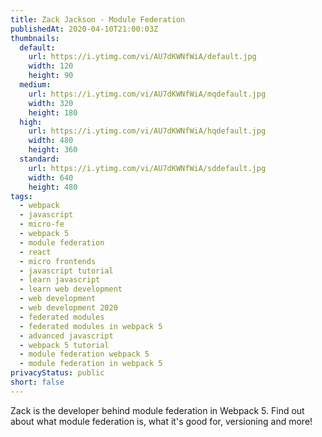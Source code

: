 ```yaml
---
title: Zack Jackson - Module Federation
publishedAt: 2020-04-10T21:00:03Z
thumbnails:
  default:
    url: https://i.ytimg.com/vi/AU7dKWNfWiA/default.jpg
    width: 120
    height: 90
  medium:
    url: https://i.ytimg.com/vi/AU7dKWNfWiA/mqdefault.jpg
    width: 320
    height: 180
  high:
    url: https://i.ytimg.com/vi/AU7dKWNfWiA/hqdefault.jpg
    width: 480
    height: 360
  standard:
    url: https://i.ytimg.com/vi/AU7dKWNfWiA/sddefault.jpg
    width: 640
    height: 480
tags:
  - webpack
  - javascript
  - micro-fe
  - webpack 5
  - module federation
  - react
  - micro frontends
  - javascript tutorial
  - learn javascript
  - learn web development
  - web development
  - web development 2020
  - federated modules
  - federated modules in webpack 5
  - advanced javascript
  - webpack 5 tutorial
  - module federation webpack 5
  - module federation in webpack 5
privacyStatus: public
short: false
---
```

  
Zack is the developer behind module federation in Webpack 5. Find out  about what module federation is, what it's good for, versioning and more!
